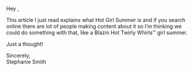
Hey <FirstName />,

This article I just read explains what Hot Girl Summer is and if you search online there are lot of people making content about it so I’m thinking we could do something with that, like a Blazin Hot Twirly Whirls™ girl summer.

Just a thought!

Sincerely,  
Stephanie Smith

